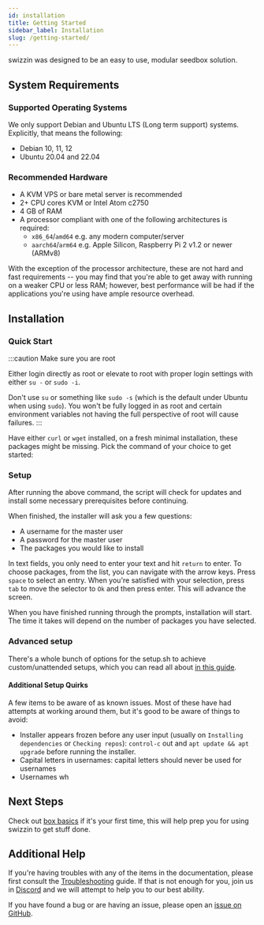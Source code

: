 ```yaml
---
id: installation
title: Getting Started
sidebar_label: Installation
slug: /getting-started/
---
```


swizzin was designed to be an easy to use, modular seedbox solution.

## System Requirements

### Supported Operating Systems

We only support Debian and Ubuntu LTS (Long term support) systems. Explicitly, that means the following:

- Debian 10, 11, 12
- Ubuntu 20.04 and 22.04

### Recommended Hardware

- A KVM VPS or bare metal server is recommended
- 2+ CPU cores KVM or Intel Atom c2750
- 4 GB of RAM
- A processor compliant with one of the following architectures is required:
    - `x86_64`/`amd64` e.g. any modern computer/server
    - `aarch64`/`arm64` e.g. Apple Silicon, Raspberry Pi 2 v1.2 or newer (ARMv8)

With the exception of the processor architecture, these are not hard and fast requirements -- you may find that you're able to get away with running on a weaker CPU or less RAM; however, best performance will be had if the applications you're using have ample resource overhead.

## Installation

### Quick Start
:::caution Make sure you are root

Either login directly as root or elevate to root with proper login settings with either `su -` or `sudo -i`.

Don't use `su` or something like `sudo -s` (which is the default under Ubuntu when using `sudo`). You won't be fully logged in as root and certain environment variables not having the full perspective of root will cause failures.
:::


Have either `curl` or `wget` installed, on a fresh minimal installation, these packages might be missing. Pick the command of your choice to get started:


<InstallCmd />

### Setup

After running the above command, the script will check for updates and install some necessary prerequisites before continuing.

When finished, the installer will ask you a few questions:

- A username for the master user
- A password for the master user
- The packages you would like to install

In text fields, you only need to enter your text and hit `return` to enter. To choose packages, from the list, you can navigate with the arrow keys. Press `space` to select an entry. When you're satisfied with your selection, press `tab` to move the selector to `Ok` and then press enter. This will advance the screen.

When you have finished running through the prompts, installation will start. The time it takes will depend on the number of packages you have selected.

### Advanced setup
There's a whole bunch of options for the setup.sh to achieve custom/unattended setups, which you can read all about [in this guide](/guides/advanced-setup).

#### Additional Setup Quirks

A few items to be aware of as known issues. Most of these have had attempts at working around them, but it's good to be aware of things to avoid:

- Installer appears frozen before any user input (usually on `Installing dependencies` or `Checking repos`): `control-c` out and `apt update && apt upgrade` before running the installer.
- Capital letters in usernames: capital letters should never be used for usernames
- Usernames wh

## Next Steps

Check out [box basics](/getting-started/box-basics) if it's your first time, this will help prep you for using swizzin to get stuff done.


## Additional Help

If you're having troubles with any of the items in the documentation, please first consult the [Troubleshooting](/guides/troubleshooting) guide. If that is not enough for you, join us in [Discord](https://discord.gg/2esbu2N) and we will attempt to help you to our best ability.

If you have found a bug or are having an issue, please open an [issue on GitHub](https://github.com/liaralabs/swizzin/issues/new/choose).
